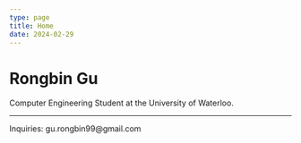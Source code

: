 ```yaml
---
type: page
title: Home
date: 2024-02-29
---
```


# Rongbin Gu

Computer Engineering Student at the University of Waterloo. 

---

<div>
  Inquiries: gu.rongbin99@gmail.com
</div>

